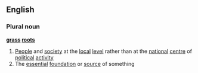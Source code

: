 ==English==
===Plural noun===
'''[[grass]] [[roots]]'''
#[[People]] and [[society]] at the [[local]] [[level]] rather than at the [[national]]  [[centre]] of [[political]] [[activity]]
#The [[essential]] [[foundation]] or [[source]] of something